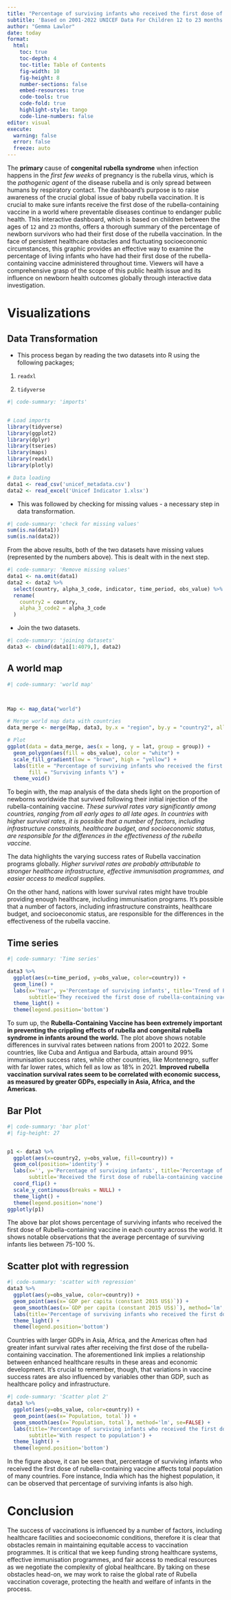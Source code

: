 ```yaml
---
title: "Percentage of surviving infants who received the first dose of rubella-containing vaccine"
subtitle: 'Based on 2001-2022 UNICEF Data For Children 12 to 23 months old'
author: "Gemma Lawlor"
date: today
format:
  html:
    toc: true
    toc-depth: 4
    toc-title: Table of Contents
    fig-width: 10
    fig-height: 8
    number-sections: false
    embed-resources: true
    code-tools: true
    code-fold: true
    highlight-style: tango
    code-line-numbers: false
editor: visual
execute: 
  warning: false
  error: false
  freeze: auto
---
```


The **primary** cause of **congenital rubella syndrome** when infection happens in the *first few weeks* of pregnancy is the rubella virus, which is the *pathogenic agent* of the disease rubella and is only spread between humans by respiratory contact. The dashboard's purpose is to raise awareness of the crucial global issue of baby rubella vaccination. It is crucial to make sure infants receive the first dose of the rubella-containing vaccine in a world where preventable diseases continue to endanger public health. This interactive dashboard, which is based on children between the ages of `12` and `23` months, offers a thorough summary of the percentage of newborn survivors who had their first dose of the rubella vaccination. In the face of persistent healthcare obstacles and fluctuating socioeconomic circumstances, this graphic provides an effective way to examine the percentage of living infants who have had their first dose of the rubella-containing vaccine administered throughout time. Viewers will have a comprehensive grasp of the scope of this public health issue and its influence on newborn health outcomes globally through interactive data investigation.

# Visualizations

## Data Transformation

-   This process began by reading the two datasets into R using the following packages;

1.  `readxl`

2.  `tidyverse`

```r
#| code-summary: 'imports'


# Load imports
library(tidyverse)
library(ggplot2)
library(dplyr)
library(tseries)
library(maps)
library(readxl)
library(plotly)

# Data loading
data1 <- read_csv('unicef_metadata.csv')
data2 <- read_excel('Unicef Indicator 1.xlsx')
```

-   This was followed by checking for missing values - a necessary step in data transformation.

```r
#| code-summary: 'check for missing values'
sum(is.na(data1))
sum(is.na(data2))
```

From the above results, both of the two datasets have missing values (represented by the numbers above). This is dealt with in the next step.

```r
#| code-summary: 'Remove missing values'
data1 <- na.omit(data1)
data2 <- data2 %>% 
  select(country, alpha_3_code, indicator, time_period, obs_value) %>% 
  rename(
    country2 = country,
    alpha_3_code2 = alpha_3_code
  )
```

-   Join the two datasets.

```r
#| code-summary: 'joining datasets'
data3 <- cbind(data1[1:4079,], data2)
```

## A world map

```r
#| code-summary: 'world map'



Map <- map_data("world")

# Merge world map data with countries
data_merge <- merge(Map, data3, by.x = "region", by.y = "country2", all.x = TRUE)

# Plot
ggplot(data = data_merge, aes(x = long, y = lat, group = group)) +
  geom_polygon(aes(fill = obs_value), color = "white") +
  scale_fill_gradient(low = "brown", high = "yellow") +
  labs(title = "Percentage of surviving infants who received the first dose of rubella-containing vaccine",
       fill = "Surviving infants %") +
  theme_void()
```

To begin with, the map analysis of the data sheds light on the proportion of newborns worldwide that survived following their initial injection of the rubella-containing vaccine. *These survival rates vary significantly among countries, ranging from all early ages to all late ages. In countries with higher survival rates, it is possible that a number of factors, including infrastructure constraints, healthcare budget, and socioeconomic status, are responsible for the differences in the effectiveness of the rubella vaccine.*

The data highlights the varying success rates of Rubella vaccination programs globally. *Higher survival rates are probably attributable to stronger healthcare infrastructure, effective immunisation programmes, and easier access to medical supplies.*

On the other hand, nations with lower survival rates might have trouble providing enough healthcare, including immunisation programs. It's possible that a number of factors, including infrastructure constraints, healthcare budget, and socioeconomic status, are responsible for the differences in the effectiveness of the rubella vaccine.

## Time series

```r
#| code-summary: 'Time series'

data3 %>%  
  ggplot(aes(x=time_period, y=obs_value, color=country)) +
  geom_line() +
  labs(x='Year', y='Percentage of surviving infants', title='Trend of Percentage of surviving infants',
       subtitle='They received the first dose of rubella-containing vaccine') +
  theme_light() +
  theme(legend.position='bottom')
```

To sum up, the **Rubella-Containing Vaccine has been extremely important in preventing the crippling effects of rubella and congenital rubella syndrome in infants around the world.** The plot above shows notable differences in survival rates between nations from 2001 to 2022. Some countries, like Cuba and Antigua and Barbuda, attain around 99% immunisation success rates, while other countries, like Montenegro, suffer with far lower rates, which fell as low as 18% in 2021. **Improved rubella vaccination survival rates seem to be correlated with economic success, as measured by greater GDPs, especially in Asia, Africa, and the Americas**.

## Bar Plot

```r
#| code-summary: 'bar plot'
#| fig-height: 27


p1 <- data3 %>%
  ggplot(aes(x=country2, y=obs_value, fill=country)) +
  geom_col(position='identity') +
  labs(x='', y='Percentage of surviving infants', title='Percentage of surviving infants',
       subtitle='Received the first dose of rubella-containing vaccine') +
  coord_flip() +
  scale_y_continuous(breaks = NULL) +
  theme_light() +
  theme(legend.position='none')
ggplotly(p1)
```

The above bar plot shows percentage of surviving infants who received the first dose of Rubella-containing vaccine in each country across the world. It shows notable observations that the average percentage of surviving infants lies between 75-100 %.

## Scatter plot with regression

```r
#| code-summary: 'scatter with regression'
data3 %>%
  ggplot(aes(y=obs_value, color=country)) +
  geom_point(aes(x=`GDP per capita (constant 2015 US$)`)) +
  geom_smooth(aes(x=`GDP per capita (constant 2015 US$)`), method='lm', se=FALSE) +
  labs(title='Percentage of surviving infants who received the first dose of rubella-containing vaccine') +
  theme_light() +
  theme(legend.position='bottom')
```

Countries with larger GDPs in Asia, Africa, and the Americas often had greater infant survival rates after receiving the first dose of the rubella-containing vaccination. The aforementioned link implies a relationship between enhanced healthcare results in these areas and economic development. It's crucial to remember, though, that variations in vaccine success rates are also influenced by variables other than GDP, such as healthcare policy and infrastructure.

```r
#| code-summary: 'Scatter plot 2'
data3 %>% 
  ggplot(aes(y=obs_value, color=country)) +
  geom_point(aes(x=`Population, total`)) +
  geom_smooth(aes(x=`Population, total`), method='lm', se=FALSE) +
  labs(title='Percentage of surviving infants who received the first dose of rubella-containing vaccine',
       subtitle='With respect to population') +
  theme_light() +
  theme(legend.position='bottom')
```

In the figure above, it can be seen that, percentage of surviving infants who received the first dose of rubella-containing vaccine affects total population of many countries. Fore instance, India which has the highest population, it can be observed that percentage of surviving infants is also high.

# Conclusion

The success of vaccinations is influenced by a number of factors, including healthcare facilities and socioeconomic conditions, therefore it is clear that obstacles remain in maintaining equitable access to vaccination programmes. It is critical that we keep funding strong healthcare systems, effective immunisation programmes, and fair access to medical resources as we negotiate the complexity of global healthcare. By taking on these obstacles head-on, we may work to raise the global rate of Rubella vaccination coverage, protecting the health and welfare of infants in the process.
